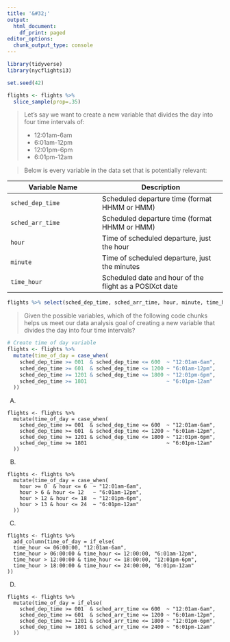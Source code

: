 ```yaml
---
title: '&#32;'
output:
  html_document:
    df_print: paged
editor_options: 
  chunk_output_type: console
---
```


```r

library(tidyverse)
library(nycflights13)

set.seed(42)

flights <- flights %>% 
  slice_sample(prop=.35)

```


> Let's say we want to create a new variable that divides the day into four time intervals of:
>
- 12:01am-6am
- 6:01am-12pm
- 12:01pm-6pm
- 6:01pm-12am

> Below is every variable in the data set that is potentially relevant:

| Variable Name | Description            |
|---------------|--------------------|
|   `sched_dep_time`| Scheduled departure time (format HHMM or HMM) |
|   `sched_arr_time`| Scheduled departure time (format HHMM or HMM) |
|   `hour`| Time of scheduled departure, just the hour |
|   `minute`| Time of scheduled departure, just the minutes|
|   `time_hour`| Scheduled date and hour of the flight as a POSIXct date |

```r
flights %>% select(sched_dep_time, sched_arr_time, hour, minute, time_hour) %>% head()
```

> Given the possible variables, which of the following code chunks helps us meet our data analysis goal of creating a new variable that divides the day into four time intervals?

```r
# Create time of day variable
flights <- flights %>%
  mutate(time_of_day = case_when(
    sched_dep_time >= 001  & sched_dep_time <= 600  ~ "12:01am-6am",
    sched_dep_time >= 601  & sched_dep_time <= 1200 ~ "6:01am-12pm",
    sched_dep_time >= 1201 & sched_dep_time <= 1800 ~ "12:01pm-6pm",
    sched_dep_time >= 1801                          ~ "6:01pm-12am"
  ))
```

A)
```
flights <- flights %>%
  mutate(time_of_day = case_when(
    sched_dep_time >= 001  & sched_dep_time <= 600  ~ "12:01am-6am",
    sched_dep_time >= 601  & sched_dep_time <= 1200 ~ "6:01am-12pm",
    sched_dep_time >= 1201 & sched_dep_time <= 1800 ~ "12:01pm-6pm",
    sched_dep_time >= 1801                          ~ "6:01pm-12am"
  ))
```

B)
```
flights <- flights %>%
  mutate(time_of_day = case_when(
    hour >= 0  & hour <= 6  ~ "12:01am-6am",
    hour > 6 & hour <= 12   ~ "6:01am-12pm",
    hour > 12 & hour <= 18  ~ "12:01pm-6pm",
    hour > 13 & hour <= 24  ~ "6:01pm-12am"
  ))
```

C)
```
flights <- flights %>%
  add_column(time_of_day = if_else(
  time_hour <= 06:00:00, "12:01am-6am",
  time_hour > 06:00:00 & time_hour <= 12:00:00, "6:01am-12pm",
  time_hour > 12:00:00 & time_hour <= 18:00:00, "12:01pm-6pm",
  time_hour > 18:00:00 & time_hour <= 24:00:00, "6:01pm-12am"
))
```

D)   
```
flights <- flights %>%
  mutate(time_of_day = if_else(
    sched_dep_time >= 001  & sched_arr_time <= 600  ~ "12:01am-6am",
    sched_dep_time >= 601  & sched_arr_time <= 1200 ~ "6:01am-12pm",
    sched_dep_time >= 1201 & sched_arr_time <= 1800 ~ "12:01pm-6pm",
    sched_dep_time >= 1801 & sched_arr_time <= 2400 ~ "6:01pm-12am"
  ))
```



